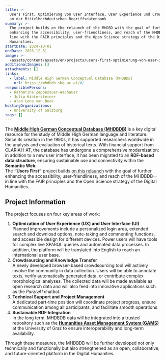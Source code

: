 ```yaml
---
title: >-
  Users First. Optimierung von User Interface, User Experience und Crowdsourcing
  an der Mittelhochdeutschen Begriffsdatenbank
summary: >-
  The project builds on the relaunch of the MHDBD with the goal of further
  enhancing the accessibility, user-friendliness, and reach of the MHDBDB, in
  line with the FAIR principles and the Open Science strategy of the Digital
  Humanities.
startDate: 2024-10-01
endDate: 2026-12-31
image: >-
  /assets/content/assets/en/projects/users-first-optimierung-von-user-interface-user-experience-und-crowdsourcing-an-der-mittelhochdeutschen-begriffsdatenbank/image.png
additionalImages: []
attachments: []
links:
  - label: Middle High German Conceptual Database (MHDBDB)
    url: https://mhdbdb.sbg.ac.at/#/
responsiblePersons:
  - Katharina Zeppezauer-Wachauer
  - Julia Hintersteiner
  - Alan Lena van Beek
hostingOrganizations:
  - University of Salzburg
tags: []
---
```

The [**Middle High German Conceptual Database (MHDBDB)**](https://mhdbdb.sbg.ac.at/#/) is a key digital resource for the study of Middle High German language and literature. Since its creation in the 1990s, it has supported researchers worldwide in the analysis and evaluation of historical texts. With financial support from CLARIAH-AT, the database has undergone a comprehensive modernization: in addition to a new user interface, it has been migrated to an **RDF-based data structure**, ensuring sustainable use and connectivity within the **Semantic Web**.\
The **“Users First”** project builds [on this relaunch](projects/digital-sustainability-relaunch-mhdbdb/) with the goal of further enhancing the accessibility, user-friendliness, and reach of the MHDBDB—in line with the FAIR principles and the Open Science strategy of the Digital Humanities.

## Project Information

The project focuses on four key areas of work:

1. **Optimization of User Experience (UX) and User Interface (UI)**\
   Planned improvements include a personalized login area, extended search and download options, note-taking and commenting functions, and accessible design for different devices. Power users will have tools for complex live SPARQL queries and automated data processes. In addition, the platform will be translated into English to reach an international user base.
2. **Crowdsourcing and Knowledge Transfer**\
   A newly developed browser-based crowdsourcing tool will actively involve the community in data collection. Users will be able to annotate texts, verify automatically generated data, or contribute complex morphological analyses. The collected data will be made available as open research data and will also feed into innovative applications such as the *ParzivAI* chatbot.
3. **Technical Support and Project Management**\
   A dedicated part-time position will coordinate project progress, ensure communication among all participants, and facilitate smooth operations.
4. **Sustainable RDF Integration**\
   In the long term, MHDBDB data will be integrated into a trusted repository such as the [**Humanities Asset Management System (GAMS)**](https://gams.uni-graz.at/) at the University of Graz to ensure interoperability and long-term availability.

Through these measures, the MHDBDB will be further developed not only technically and functionally but also strengthened as an open, collaborative, and future-oriented platform in the Digital Humanities.
